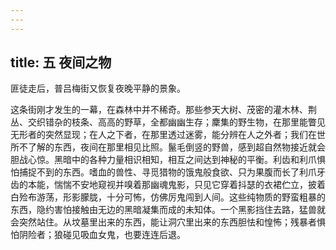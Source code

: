 ```yaml
---
---
---
```

title: 五 夜间之物
---





匪徒走后，普吕梅街又恢复夜晚平静的景象。

这条街刚才发生的一幕，在森林中并不稀奇。那些参天大树、茂密的灌木林、荆丛、交织错杂的枝条、高高的野草，全都幽幽生存；麇集的野生物，在那里能瞥见无形者的突然显现；在人之下者，在那里透过迷雾，能分辨在人之外者；我们在世所不了解的东西，夜间在那里相见比照。鬣毛倒竖的野兽，感到超自然物接近就会胆战心惊。黑暗中的各种力量相识相知，相互之间达到神秘的平衡。利齿和利爪惧怕捕捉不到的东西。嗜血的兽性、寻觅猎物的饿鬼般食欲、只为果腹而长了利爪牙齿的本能，惴惴不安地窥视并嗅着那幽魂鬼影，只见它穿着抖瑟的衣裙伫立，披着白殓布游荡，形影朦胧，十分可怖，仿佛厉鬼闯到人间。这些纯物质的野蛮粗暴的东西，隐约害怕接触由无边的黑暗凝集而成的未知体。一个黑影挡住去路，猛兽就会突然站住。从坟墓里出来的东西，能让洞穴里出来的东西胆怯和惶怖；残暴者惧怕阴险者；狼碰见吸血女鬼，也要连连后退。
